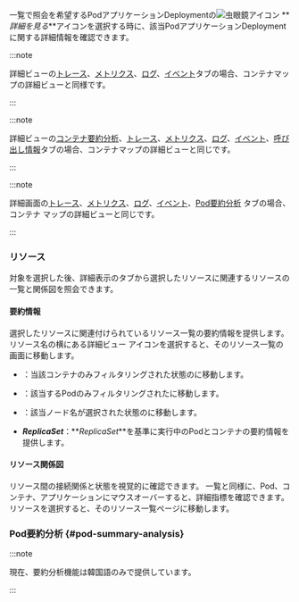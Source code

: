 一覧で照会を希望する<InDoc pages="resource-pod-list">Pod</InDoc><InDoc pages="resource-application-list">アプリケーション</InDoc><InDoc pages="deployment-list">Deployment</InDoc>の![虫眼鏡アイコン](/img/ic-search.svg) **_詳細を見る_**アイコンを選択する時に、該当<InDoc pages="resource-pod-list">Pod</InDoc><InDoc pages="resource-application-list">アプリケーション</InDoc><InDoc pages="deployment-list">Deployment</InDoc>に関する詳細情報を確認できます。

<InDoc pages="resource-pod-list">

<ImgLang img='k8s-pod-list-detail.png' desc='Pod一覧の詳細' />

</InDoc>

<InDoc pages="resource-application-list">

<ImgLang img='k8s-app-list-detail.png' desc='Podリスト詳細' />

</InDoc>

<InDoc pages="deployment-list">

<ImgLang img='k8s-deployment-list-detail.png' desc='Deployment リスト詳細' />

</InDoc>

<Xclude pages="resource-application-list,resource-pod-list">

:::note 

詳細ビューの[トレース](container-map-trace)、[メトリクス](container-map-metrics)、[ログ](container-map-log)、[イベント](container-map-event)タブの場合、コンテナマップの詳細ビューと同様です。

:::

</Xclude>

<InDoc pages="resource-application-list">

:::note 

詳細ビューの[コンテナ要約分析](container-map-target-info#kube-summary-analysis)、[トレース](container-map-trace)、[メトリクス](container-map-metrics)、[ログ](container-map-log)、[イベント](container-map-event)、[呼び出し情報](container-map-call-information)タブの場合、コンテナマップの詳細ビューと同じです。

:::

</InDoc>

<InDoc pages="resource-pod-list">

:::note 

詳細画面の[トレース](container-map-trace)、[メトリクス](container-map-metrics)、[ログ](container-map-log)、[イベント](container-map-event)、[Pod要約分析](container-map-target-info#pod-summary-analysis) タブの場合、コンテナ マップの詳細ビューと同じです。

:::

</InDoc>

### リソース

対象を選択した後、詳細表示の<Cmdname sid="resource" className="uitext" />タブから選択したリソースに関連するリソースの一覧と関係図を照会できます。 

#### 要約情報

選択したリソースに関連付けられているリソース一覧の要約情報を提供します。 リソース名の横にある詳細ビュー アイコンを選択すると、そのリソース一覧の画面に移動します。 

- <Cmdname sid="container" className="uitext" />：当該コンテナのみフィルタリングされた状態の<Cmdname sid="container_list" className="uitext" />に移動します。

- <Cmdname sid="podName" className="uitext" />：該当するPodのみフィルタリングされた<Cmdname sid="podList" className="uitext" />に移動します。

- <Cmdname sid="node" className="uitext" />：該当ノード名が選択された状態の<Cmdname sid="node_detail" className="uitext" />に移動します。

<InDoc pages="deployment-list">

- **_ReplicaSet_**：**_ReplicaSet_**を基準に実行中のPodとコンテナの要約情報を提供します。

</InDoc>

#### リソース関係図

リソース間の接続関係と状態を視覚的に確認できます。 一覧と同様に、Pod、コンテナ、アプリケーションにマウスオーバーすると、詳細指標を確認できます。 リソースを選択すると、そのリソース一覧ページに移動します。

<InDoc pages="resource-pod-list">

### Pod要約分析 {#pod-summary-analysis}


<PodSummary />

:::note 

現在、要約分析機能は韓国語のみで提供しています。 

:::

</InDoc>
